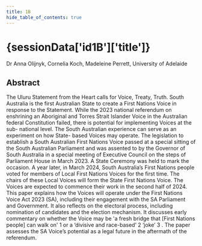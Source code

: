 ```yaml
---
title: 1B
hide_table_of_contents: true
---
```


# {sessionData['id1B']['title']}

Dr Anna Olijnyk, Cornelia Koch, Madeleine Perrett, University of Adelaide

## Abstract
The Uluru Statement from the Heart calls for Voice, Treaty, Truth. South Australia is the first
Australian State to create a First Nations Voice in response to the Statement. While the 2023
national referendum on enshrining an Aboriginal and Torres Strait Islander Voice in the
Australian federal Constitution failed, there is potential for implementing Voices at the sub-
national level. The South Australian experience can serve as an experiment on how State-
based Voices may operate. The legislation to establish a South Australian First Nations Voice
passed at a special sitting of the South Australian Parliament and was assented to by the
Governor of South Australia in a special meeting of Executive Council on the steps of
Parliament House in March 2023. A State Ceremony was held to mark the occasion. A year
later, in March 2024, South Australia’s First Nations people voted for members of Local First
Nations Voices for the first time. The chairs of these Local Voices will form the State First
Nations Voice. The Voices are expected to commence their work in the second half of 2024.
This paper explains how the Voices will operate under the First Nations Voice Act 2023 (SA),
including their engagement with the SA Parliament and Government. It also reflects on the
electoral process, including nomination of candidates and the election mechanism. It
discusses early commentary on whether the Voice may be &#39;a fresh bridge that [First Nations
people] can walk on&#39; 1 or a ‘divisive and race-based’ 2 ‘joke’ 3 . The paper assesses the SA
Voice’s potential as a legal future in the aftermath of the referendum.
